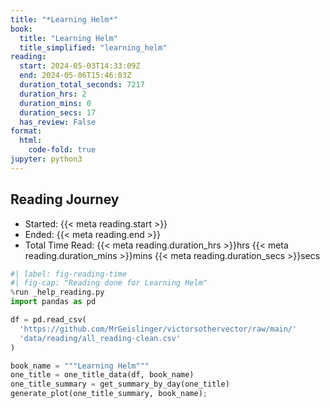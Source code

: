 ```yaml
---
title: "*Learning Helm*"
book:
  title: "Learning Helm"
  title_simplified: "learning_helm"
reading:
  start: 2024-05-03T14:33:09Z
  end: 2024-05-06T15:46:03Z
  duration_total_seconds: 7217
  duration_hrs: 2
  duration_mins: 0
  duration_secs: 17
  has_review: False
format:
  html:
    code-fold: true
jupyter: python3
---
```


## Reading Journey

* Started: {{< meta reading.start >}}
* Ended: {{< meta reading.end >}}
* Total Time Read: {{< meta reading.duration_hrs >}}hrs {{< meta reading.duration_mins >}}mins {{< meta reading.duration_secs >}}secs

```python
#| label: fig-reading-time
#| fig-cap: "Reading done for Learning Helm"
%run _help_reading.py
import pandas as pd

df = pd.read_csv(
  'https://github.com/MrGeislinger/victorsothervector/raw/main/'
  'data/reading/all_reading-clean.csv'
)

book_name = """Learning Helm"""
one_title = one_title_data(df, book_name)
one_title_summary = get_summary_by_day(one_title)
generate_plot(one_title_summary, book_name);
```
